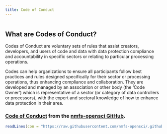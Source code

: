 ```yaml
---
title: Code of Conduct
---
```


```r
```

## What are Codes of Conduct?

Codes of Conduct are voluntary sets of rules that assist creators, developers, and users of code and data with data protection compliance and accountability in specific sectors or relating to particular processing operations.

Codes can help organizations to ensure all participants follow best practices and rules designed specifically for their sector or processing operations, thus enhancing compliance and collaboration. They are developed and managed by an association or other body (the ‘Code Owner’) which is representative of a sector (or category of data controllers or processors), with the expert and sectoral knowledge of how to enhance data protection in their area.

### [Code of Conduct](https://github.com/nmfs-opensci/.github/blob/main/CODE_OF_CONDUCT.md) from the [nmfs-opensci GitHub](https://nmfs-opensci.github.io/). 

```r
readLines(con = "https://raw.githubusercontent.com/nmfs-opensci/.github/main/.github/CODE_OF_CONDUCT.md")
```
